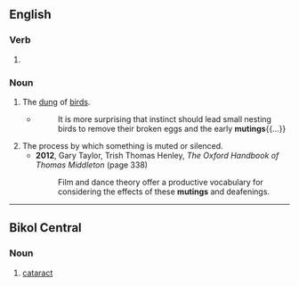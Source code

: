 ==English==

===Verb===
{{head|en|verb form}}

# {{present participle of|en|mute|nocat=1}}

===Noun===
{{en-noun}}

# The [[dung]] of [[bird]]s.
#* {{rfdatek|en|Charles Darwin}}
#*: It is more surprising that instinct should lead small nesting birds to remove their broken eggs and the early '''mutings'''{{...}}
# The process by which something is muted or silenced.
#* '''2012''', Gary Taylor, ‎Trish Thomas Henley, ''The Oxford Handbook of Thomas Middleton'' (page 338)
#*: Film and dance theory offer a productive vocabulary for considering the effects of these '''mutings''' and deafenings.
----

==Bikol Central==

===Noun===
{{head|bcl|noun|mutíng}}

# {{lb|bcl|pathology}} [[cataract]]